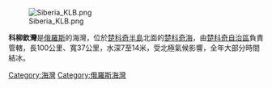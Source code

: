 [[Image:Siberia_KLB.png|thumb]]

'''科柳欽灣'''是[[俄羅斯|俄羅斯]]的海灣，位於[[楚科奇半島|楚科奇半島]]北面的[[楚科奇海|楚科奇海]]，由[[楚科奇自治區|楚科奇自治區]]負責管轄，長100公里、寬37公里，水深7至14米，受北極氣候影響，全年大部分時間結冰。

{{coord|66.83333|N|174.4|W|display=title}}

[[Category:海灣|Category:海灣]]
[[Category:俄羅斯海灣|Category:俄羅斯海灣]]

{{Russia-geo-stub}}